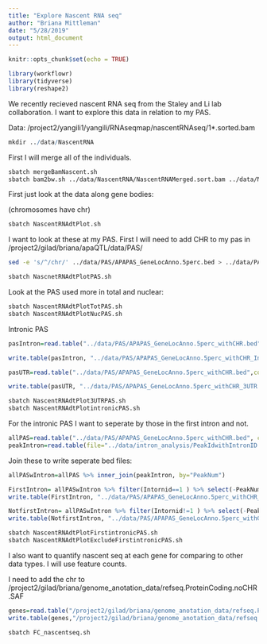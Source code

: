 ```yaml
---
title: "Explore Nascent RNA seq"
author: "Briana Mittleman"
date: "5/28/2019"
output: html_document
---
```


```r
knitr::opts_chunk$set(echo = TRUE)
```


```r
library(workflowr)
library(tidyverse)
library(reshape2)
```

We recently recieved nascent RNA seq from the Staley and Li lab collaboration. I want to explore this data in relation to my PAS.  

Data: /project2/yangili1/yangili/RNAseqmap/nascentRNAseq/1*.sorted.bam

```r
mkdir ../data/NascentRNA
```


First I will merge all of the individuals. 

```bash
sbatch mergeBamNascent.sh
sbatch bam2bw.sh ../data/NascentRNA/NascentRNAMerged.sort.bam ../data/NascentRNA/NascentRNAMerged.sort.bw
```


First just look at the data along gene bodies:  

(chromosomes have chr)

```bash
sbatch NascentRNAdtPlot.sh
```


I want to look at these at my PAS. First I will need to add CHR to my pas in /project2/gilad/briana/apaQTL/data/PAS/

```bash
sed -e 's/^/chr/' ../data/PAS/APAPAS_GeneLocAnno.5perc.bed > ../data/PAS/APAPAS_GeneLocAnno.5perc_withCHR.bed
```


```bash
sbatch NascnetRNAdtPlotPAS.sh
```

Look at the PAS used more in total and nuclear:  

```bash
sbatch NascentRNAdtPlotTotPAS.sh
sbatch NascentRNAdtPlotNucPAS.sh
```


Intronic PAS 

```r
pasIntron=read.table("../data/PAS/APAPAS_GeneLocAnno.5perc_withCHR.bed",col.names = c("Chr", "start", "end", "PeakID", "score", "strand")) %>% separate(PeakID, into=c("peaknum", "geneID"), sep=":") %>% separate(geneID, into=c("gene", "loc"), sep="_") %>% filter(loc=="intron") %>%  mutate(peakIDuse=paste(peaknum,gene, sep=":")) %>% select(Chr, start,end, peaknum, score, strand)

write.table(pasIntron, "../data/PAS/APAPAS_GeneLocAnno.5perc_withCHR_Intronic.bed", col.names = F, row.names = F, quote = F, sep="\t")

pasUTR=read.table("../data/PAS/APAPAS_GeneLocAnno.5perc_withCHR.bed",col.names = c("Chr", "start", "end", "PeakID", "score", "strand")) %>% separate(PeakID, into=c("peaknum", "geneID"), sep=":") %>% separate(geneID, into=c("gene", "loc"), sep="_") %>% filter(loc=="utr3")  %>%  mutate(peakIDuse=paste(peaknum,gene, sep=":"))%>% select(Chr, start,end, peakIDuse, score, strand)

write.table(pasUTR, "../data/PAS/APAPAS_GeneLocAnno.5perc_withCHR_3UTR.bed", col.names = F, row.names = F, quote = F, sep="\t")
```



```bash
sbatch NascentRNAdtPlot3UTRPAS.sh
sbatch NascentRNAdtPlotintronicPAS.sh
```


For the intronic PAS I want to seperate by those in the first intron and not.  

```r
allPAS=read.table("../data/PAS/APAPAS_GeneLocAnno.5perc_withCHR.bed", col.names = c("chr", "start", "end", "peak", "score", "strand")) %>% separate(peak, into=c("peakNumber", "geneloc"), sep=":") %>% mutate(PeakNum=paste("peak", peakNumber, sep=""))
peakIntron=read.table(file="../data/intron_analysis/PeakIdwithIntronID.txt", header = T) %>% separate(PeakID, into=c("PeakNum", "gene", "loc"),sep=":") %>% select(PeakNum, Intornid)
```

Join these to write seperate bed files:

```r
allPASwIntron=allPAS %>% inner_join(peakIntron, by="PeakNum")

FirstIntron= allPASwIntron %>% filter(Intornid==1 ) %>% select(-PeakNum,-Intornid)
write.table(FirstIntron, "../data/PAS/APAPAS_GeneLocAnno.5perc_withCHR_FirstIntron.bed",col.names = F, row.names = F, quote = F, sep="\t")

NotfirstIntron= allPASwIntron %>% filter(Intornid!=1 ) %>% select(-PeakNum,-Intornid)
write.table(NotfirstIntron, "../data/PAS/APAPAS_GeneLocAnno.5perc_withCHR_ExcludeFirstIntron.bed",col.names = F, row.names = F, quote = F, sep="\t")
```

```bash
sbatch NascentRNAdtPlotFirstintronicPAS.sh
sbatch NascentRNAdtPlotExcludeFirstintronicPAS.sh

```


I also want to quantify nascent seq at each gene for comparing to other data types. I will use feature counts.  

I need to add the chr to /project2/gilad/briana/genome_anotation_data/refseq.ProteinCoding.noCHR.SAF

```r
genes=read.table("/project2/gilad/briana/genome_anotation_data/refseq.ProteinCoding.noCHR.SAF", header = T, stringsAsFactors = F) %>% mutate(Chr=paste("chr", Chr, sep=""))
write.table(genes,"/project2/gilad/briana/genome_anotation_data/refseq.ProteinCoding.SAF", col.names = T, row.names = F, quote = F, sep="\t")

```

```bash
sbatch FC_nascentseq.sh
```


